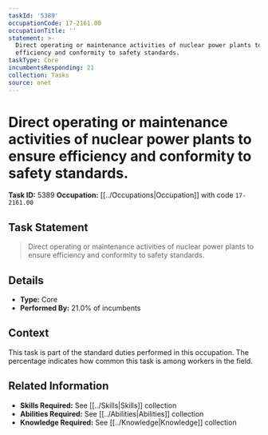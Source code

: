 ```yaml
---
taskId: '5389'
occupationCode: 17-2161.00
occupationTitle: ''
statement: >-
  Direct operating or maintenance activities of nuclear power plants to ensure
  efficiency and conformity to safety standards.
taskType: Core
incumbentsResponding: 21
collection: Tasks
source: onet
---
```

# Direct operating or maintenance activities of nuclear power plants to ensure efficiency and conformity to safety standards.

**Task ID:** 5389
**Occupation:** [[../Occupations|Occupation]] with code `17-2161.00`

## Task Statement

> Direct operating or maintenance activities of nuclear power plants to ensure efficiency and conformity to safety standards.

## Details

- **Type:** Core
- **Performed By:** 21.0% of incumbents

## Context

This task is part of the standard duties performed in this occupation. The percentage indicates how common this task is among workers in the field.

## Related Information

- **Skills Required:** See [[../Skills|Skills]] collection
- **Abilities Required:** See [[../Abilities|Abilities]] collection
- **Knowledge Required:** See [[../Knowledge|Knowledge]] collection
